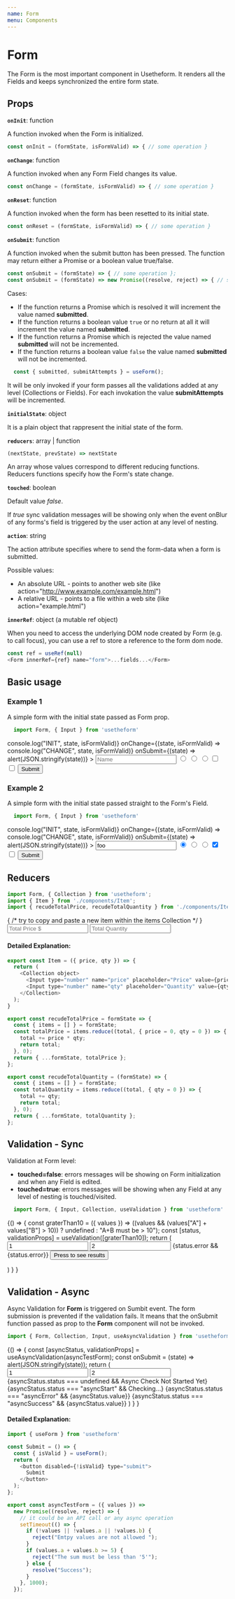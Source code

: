 ---
name: Form
menu: Components
---


# Form
The Form is the most important component in Usetheform. It renders all the Fields and keeps synchronized the entire form state.

## Props

**`onInit`**: function

A function invoked when the Form is initialized.

```javascript
const onInit = (formState, isFormValid) => { // some operation }
```

**`onChange`**: function

A function invoked when any Form Field changes its value.

```javascript
const onChange = (formState, isFormValid) => { // some operation }
```

**`onReset`**: function

A function invoked when the form has been resetted to its initial state.

```javascript
const onReset = (formState, isFormValid) => { // some operation }
```

**`onSubmit`**: function

A function invoked when the submit button has been pressed. 
The function may return either a Promise or a boolean value true/false.

```js
const onSubmit = (formState) => { // some operation };
const onSubmit = (formState) => new Promise((resolve, reject) => { // some async operation  });
```

Cases:
 - If the function returns a Promise which is resolved it will increment the value named **submitted**.
 - If the function returns a boolean value `true` or no return at all it will increment the value named **submitted**.
 - If the function returns a Promise which is rejected the value named **submitted** will not be incremented.
 - If the function returns a boolean value `false` the value named **submitted** will not be incremented.

```js
  const { submitted, submitAttempts } = useForm();
```

It will be only invoked if your form passes all the validations added at any level (Collections or Fields).
For each invokation the value **submitAttempts** will be incremented.

**`initialState`**: object

It is a plain object that rappresent the initial state of the form.

**`reducers`**: array | function

```javascript
(nextState, prevState) => nextState
```

An array whose values correspond to different reducing functions.
Reducers functions specify how the Form's state change.

**`touched`**: boolean

Default value *false*. 

If *true* sync validation messages will be showing only when the event onBlur of any forms's field is triggered by the user action at any level of nesting.

**`action`**: string

The action attribute specifies where to send the form-data when a form is submitted.

Possible values:

 - An absolute URL - points to another web site (like action="http://www.example.com/example.html")
 - A relative URL - points to a file within a web site (like action="example.html")

**`innerRef`**: object (a mutable ref object)

When you need to access the underlying DOM node created by Form (e.g. to call focus), you can use a ref to store a reference to the form dom node.

```javascript
const ref = useRef(null)
<Form innerRef={ref} name="form">...fields...</Form>
```

## Basic usage

### Example 1

A simple form with the initial state passed as Form prop.

```javascript
  import Form, { Input } from 'usetheform'
```

<Playground>
  <Form
    initialState={{ name: "foo", sex: "M", option1: true }}
    onInit={(state, isFormValid) => console.log("INIT", state, isFormValid)}
    onChange={(state, isFormValid) => console.log("CHANGE", state, isFormValid)}
    onSubmit={(state) => alert(JSON.stringify(state))}
  >
    <Input type="text" name="name" placeholder="Name" />
    <Input type="radio" name="sex" value="M" placeholder="M" />
    <Input type="radio" name="sex" value="F" placeholder="F" />
    <Input type="radio" name="sex" value="Other" placeholder="Other" />
    <Input type="checkbox" name="option1" placeholder="Option 1" />
    <Input type="checkbox" name="option2" placeholder="Option 2" />
    <button type="submit">Submit</button>
  </Form>
</Playground>

### Example 2

A simple form with the initial state passed straight to the Form's Field.

```javascript
  import Form, { Input } from 'usetheform'
```
<Playground>
  <Form
    onInit={(state, isFormValid) => console.log("INIT", state, isFormValid)}
    onChange={(state, isFormValid) => console.log("CHANGE", state, isFormValid)}
    onSubmit={(state) => alert(JSON.stringify(state))}
  >
    <Input type="text" name="name" value="foo" placeholder="Name" />
    <Input type="radio" name="sex" value="M" checked placeholder="M" />
    <Input type="radio" name="sex" value="F" placeholder="F" />
    <Input type="radio" name="sex" value="Other" placeholder="Other" />
    <Input type="checkbox" name="option1" checked placeholder="Option 1" />
    <Input type="checkbox" name="option2" placeholder="Option 2" />
    <button type="submit">Submit</button>
  </Form>
</Playground>

## Reducers

```javascript
import Form, { Collection } from 'usetheform';
import { Item } from './components/Item';
import { recudeTotalPrice, recudeTotalQuantity } from './components/Item/utils';
```
<Playground>
  <Form reducers={[recudeTotalPrice, recudeTotalQuantity]}>
    <Collection array name="items">
      <Item price={5} desc="White Shoes" />
      <Item price={3} desc="Red Bag" /> 
      <Item price={6} desc="Blue Trouser" />
      { /* try to copy and paste a new item within the items Collection */ }
    </Collection>
    <Input type="number" name="totalPrice" readOnly placeholder="Total Price $" />
    <Input type="number" name="totalQuantity" readOnly placeholder="Total Quantity" />
  </Form>
</Playground>

#### Detailed Explanation:

```javascript
export const Item = ({ price, qty }) => {
  return (
    <Collection object>
      <Input type="number" name="price" placeholder="Price" value={price} />
      <Input type="number" name="qty" placeholder="Quantity" value={qty} />
    </Collection>
  );
}

export const recudeTotalPrice = formState => {
  const { items = [] } = formState;
  const totalPrice = items.reduce((total, { price = 0, qty = 0 }) => {
    total += price * qty;
    return total;
  }, 0);
  return { ...formState, totalPrice };
};

export const recudeTotalQuantity = (formState) => { 
  const { items = [] } = formState;
  const totalQuantity = items.reduce((total, { qty = 0 }) => {
    total += qty;
    return total;
  }, 0);
  return { ...formState, totalQuantity };
}; 
```

## Validation - Sync

Validation at Form level:

- **touched=false**: errors messages will be showing on Form initialization and when any Field is edited.
- **touched=true**: errors messages will be showing when any Field at any level of nesting is touched/visited.

```javascript
  import Form, { Input, Collection, useValidation } from 'usetheform'
```

<Playground>
{() => {
    const graterThan10 = ({ values }) => ((values && (values["A"] + values["B"] > 10)) ? undefined : "A+B must be > 10");
    const [status, validationProps] = useValidation([graterThan10]);
    return (
      <Form touched {...validationProps}>
        <Collection object name="values" >
          <Input type="number" name="A" placeholder="Number A" value="1" />
          <Input type="number" name="B" placeholder="Number B" value="2" />
        </Collection>
        {status.error && <label>{status.error}</label>}
        <button type="submit">Press to see results</button>
      </Form>
    )
  }
}
</Playground>

## Validation - Async

Async Validation for **Form** is triggered on Sumbit event. The form submission is prevented if the validation fails.
It means that the onSubmit function passed as prop to the **Form** component will not be invoked.

```javascript
import { Form, Collection, Input, useAsyncValidation } from 'usetheform';
```

<Playground>
{() => {
    const [asyncStatus, validationProps] = useAsyncValidation(asyncTestForm);
    const onSubmit = (state) => alert(JSON.stringify(state));
    return (
      <Form onSubmit={onSubmit} {...validationProps}>
        <Collection object name="values">
          <Input type="number" name="a" placeholder="Number A" value="1" />
          <Input type="number" name="b" placeholder="Number B" value="2" />
        </Collection>
        {asyncStatus.status === undefined && <label>Async Check Not Started Yet</label>}
        {asyncStatus.status === "asyncStart" && <label>Checking...</label>}
        {asyncStatus.status === "asyncError" && <label>{asyncStatus.value}</label>}
        {asyncStatus.status === "asyncSuccess" && <label>{asyncStatus.value}</label>}
        <Submit />
      </Form>
    )
  }
}
</Playground>

#### Detailed Explanation:

```javascript
import { useForm } from 'usetheform'

const Submit = () => {
  const { isValid } = useForm();
  return (
    <button disabled={!isValid} type="submit">
      Submit
    </button>
  );
};

export const asyncTestForm = ({ values }) =>
  new Promise((resolve, reject) => {
    // it could be an API call or any async operation
    setTimeout(() => {
      if (!values || !values.a || !values.b) {
        reject("Emtpy values are not allowed ");
      }
      if (values.a + values.b >= 5) {
        reject("The sum must be less than '5'");
      } else {
        resolve("Success");
      }
    }, 1000);
  });
```
